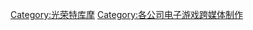 {{DEFAULTSORT:Koei Tecmo}}
[[Category:光荣特库摩|Category:光荣特库摩]]
[[Category:各公司电子游戏跨媒体制作|Category:各公司电子游戏跨媒体制作]]